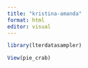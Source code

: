 ```yaml
---
title: "kristina-amanda"
format: html
editor: visual
---
```


```r
library(lterdatasampler)
```

```r
View(pie_crab)
```
